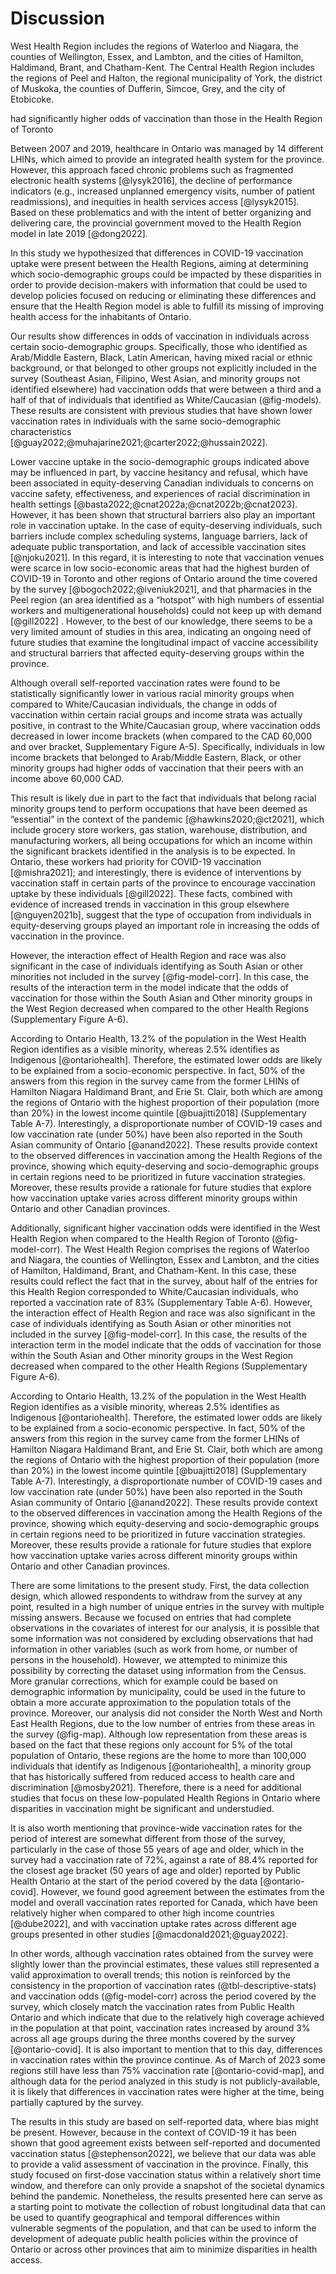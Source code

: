 # Discussion


West Health Region includes the regions of Waterloo and Niagara, the counties of Wellington, Essex, and Lambton, and the cities of Hamilton, Haldimand, Brant, and Chatham-Kent. The Central Health Region includes the regions of Peel and Halton, the regional municipality of York, the district of Muskoka, the counties of Dufferin, Simcoe, Grey, and the city of Etobicoke.

had significantly higher odds of vaccination than those in the Health Region of Toronto

Between 2007 and 2019, healthcare in Ontario was managed by 14 different LHINs, which aimed to provide an integrated health system for the province. However, this approach faced chronic problems such as fragmented electronic health systems [@lysyk2016], the decline of performance indicators (e.g., increased unplanned emergency visits, number of patient readmissions), and inequities in health services access [@lysyk2015]. Based on these problematics and with the intent of better organizing and delivering care, the provincial government moved to the Health Region model in late 2019 [@dong2022]. 

In this study we hypothesized that differences in COVID-19 vaccination uptake were present between the Health Regions, aiming at determining which socio-demographic groups could be impacted by these disparities in order to provide decision-makers with information that could be used to develop policies focused on reducing or eliminating these differences and ensure that the Health Region model is able to fulfill its missing of improving health access for the inhabitants of Ontario.

Our results show differences in odds of vaccination in individuals across certain socio-demographic groups. Specifically, those who identified as Arab/Middle Eastern, Black, Latin American, having mixed racial or ethnic background, or that belonged to other groups not explicitly included in the survey (Southeast Asian, Filipino, West Asian, and minority groups not identified elsewhere) had vaccination odds that were between a third and a half of that of individuals that identified as White/Caucasian (@fig-models). These results are consistent with previous studies that have shown lower vaccination rates in individuals with the same socio-demographic characteristics [@guay2022;@muhajarine2021;@carter2022;@hussain2022]. 

Lower vaccine uptake in the socio-demographic groups indicated above may be influenced in part, by vaccine hesitancy and refusal, which have been associated in equity-deserving Canadian individuals to concerns on vaccine safety, effectiveness, and experiences of racial discrimination in health settings [@basta2022;@cnat2022a;@cnat2022b;@cnat2023]. However, it has been shown that structural barriers also play an important role in vaccination uptake. In the case of equity-deserving individuals, such barriers include complex scheduling systems, language barriers, lack of adequate public transportation, and lack of accessible vaccination sites [@njoku2021]. In this regard, it is interesting to note that vaccination venues were scarce in low socio-economic areas that had the highest burden of COVID-19 in Toronto and other regions of Ontario around the time covered by the survey [@bogoch2022;@iveniuk2021], and that pharmacies in the Peel region (an area identified as a "hotspot" with high numbers of essential workers and multigenerational households) could not keep up with demand [@gill2022] . However, to the best of our knowledge, there seems to be a very limited amount of studies in this area, indicating an ongoing need of future studies that examine the longitudinal impact of vaccine accessibility and structural barriers that affected equity-deserving groups within the province.

Although overall self-reported vaccination rates were found to be statistically significantly lower in various racial minority groups when compared to White/Caucasian individuals, the change in odds of vaccination within certain racial groups and income strata was actually positive, in contrast to the White/Caucasian group, where vaccination odds decreased in lower income brackets (when compared to the CAD 60,000 and over bracket, Supplementary Figure A-5). Specifically, individuals in low income brackets that belonged to Arab/Middle Eastern, Black, or other minority groups had higher odds of vaccination that their peers with an income above 60,000 CAD.

This result is likely due in part to the fact that individuals that belong racial minority groups tend to perform occupations that have been deemed as "essential" in the context of the pandemic [@hawkins2020;@ct2021], which include grocery store workers, gas station, warehouse, distribution, and manufacturing workers, all being occupations for which an income within the significant brackets identified in the analysis is to be expected. In Ontario, these workers had priority for COVID-19 vaccination [@mishra2021]; and interestingly, there is evidence of interventions by vaccination staff in certain parts of the province to encourage vaccination uptake by these individuals [@gill2022]. These facts, combined with evidence of increased trends in vaccination in this group elsewhere [@nguyen2021b], suggest that the type of occupation from individuals in equity-deserving groups played an important role in increasing the odds of vaccination in the province.

However, the interaction effect of Health Region and race was also significant in the case of individuals identifying as South Asian or other minorities not included in the survey [@fig-model-corr]. In this case, the results of the interaction term in the model indicate that the odds of vaccination for those within the South Asian and Other minority groups in the West Region decreased when compared to the other Health Regions (Supplementary Figure A-6).

According to Ontario Health, 13.2% of the population in the West Health Region identifies as a visible minority, whereas 2.5% identifies as Indigenous [@ontariohealth]. Therefore, the estimated lower odds are likely to be explained from a socio-economic perspective. In fact, 50% of the answers from this region in the survey came from the former LHINs of Hamilton Niagara Haldimand Brant, and Erie St. Clair, both which are among the regions of Ontario with the highest proportion of their population (more than 20%) in the lowest income quintile [@buajitti2018] (Supplementary Table A-7). Interestingly, a disproportionate number of COVID-19 cases and low vaccination rate (under 50%) have been also reported in the South Asian community of Ontario [@anand2022]. These results provide context to the observed differences in vaccination among the Health Regions of the province, showing which equity-deserving and socio-demographic groups in certain regions need to be prioritized in future vaccination strategies. Moreover, these results provide a rationale for future studies that explore how vaccination uptake varies across different minority groups within Ontario and other Canadian provinces.

Additionally, significant higher vaccination odds were identified in the West Health Region when compared to the Health Region of Toronto (@fig-model-corr). The West Health Region comprises the regions of Waterloo and Niagara, the counties of Wellington, Essex and Lambton, and the cities of Hamilton, Haldimand, Brant, and Chatham-Kent. In this case, these results could reflect the fact that in the survey, about half of the entries for this Health Region corresponded to White/Caucasian individuals, who reported a vaccination rate of 83\% (Supplementary Table A-6). However, the interaction effect of Health Region and race was also significant in the case of individuals identifying as South Asian or other minorities not included in the survey [@fig-model-corr]. In this case, the results of the interaction term in the model indicate that the odds of vaccination for those within the South Asian and Other minority groups in the West Region decreased when compared to the other Health Regions (Supplementary Figure A-6).

According to Ontario Health, 13.2% of the population in the West Health Region identifies as a visible minority, whereas 2.5% identifies as Indigenous [@ontariohealth]. Therefore, the estimated lower odds are likely to be explained from a socio-economic perspective. In fact, 50% of the answers from this region in the survey came from the former LHINs of Hamilton Niagara Haldimand Brant, and Erie St. Clair, both which are among the regions of Ontario with the highest proportion of their population (more than 20%) in the lowest income quintile [@buajitti2018] (Supplementary Table A-7). Interestingly, a disproportionate number of COVID-19 cases and low vaccination rate (under 50%) have been also reported in the South Asian community of Ontario [@anand2022]. These results provide context to the observed differences in vaccination among the Health Regions of the province, showing which equity-deserving and socio-demographic groups in certain regions need to be prioritized in future vaccination strategies. Moreover, these results provide a rationale for future studies that explore how vaccination uptake varies across different minority groups within Ontario and other Canadian provinces.

There are some limitations to the present study. First, the data collection design, which allowed respondents to withdraw from the survey at any point, resulted in a high number of unique entries in the survey with multiple missing answers. Because we focused on entries that had complete observations in the covariates of interest for our analysis, it is possible that some information was not considered by excluding observations that had information in other variables (such as work from home, or number of persons in the household). However, we attempted to minimize this possibility by correcting the dataset using information from the Census. More granular corrections, which for example could be based on demographic information by municipality, could be used in the future to obtain a more accurate approximation to the population totals of the province. Moreover, our analysis did not consider the North West and North East Health Regions, due to the low number of entries from these areas in the survey (@fig-map). Although low representation from these areas is based on the fact that these regions only account for 5\% of the total population of Ontario, these regions are the home to more than 100,000 individuals that identify as Indigenous [@ontariohealth], a minority group that has historically suffered from reduced access to health care and discrimination [@mosby2021]. Therefore, there is a need for additional studies that focus on these low-populated Health Regions in Ontario where disparities in vaccination might be significant and understudied.

It is also worth mentioning that province-wide vaccination rates for the period of interest are somewhat different from those of the survey, particularly in the case of those 55 years of age and older, which in the survey had a vaccination rate of 72\%, against a rate of 88.4\% reported for the closest age bracket (50 years of age and older) reported by Public Health Ontario at the start of the period covered by the data [@ontario-covid]. However, we found good agreement between the estimates from the model and overall vaccination rates reported for Canada, which have been relatively higher when compared to other high income countries [@dube2022], and with vaccination uptake rates across different age groups presented in other studies [@macdonald2021;@guay2022]. 

In other words, although vaccination rates obtained from the survey were slightly lower than the provincial estimates, these values still represented a valid approximation to overall trends; this notion is reinforced by the consistency in the proportion of vaccination rates (@tbl-descriptive-stats) and vaccination odds (@fig-model-corr) across the period covered by the survey, which closely match the vaccination rates from Public Health Ontario and which indicate that due to the relatively high coverage achieved in the population at that point, vaccination rates increased by around 3% across all age groups during the three months covered by the survey [@ontario-covid]. It is also important to mention that to this day, differences in vaccination rates within the province continue. As of March of 2023 some regions still have less than 75\% vaccination rate [@ontario-covid-map], and although data for the period analyzed in this study is not publicly-available, it is likely that differences in vaccination rates were higher at the time, being partially captured by the survey.

The results in this study are based on self-reported data, where bias might be present. However, because in the context of COVID-19 it has been shown that good agreement exists between self-reported and documented vaccination status [@stephenson2022], we believe that our data was able to provide a valid assessment of vaccination in the province. Finally, this study focused on first-dose vaccination status  within a relatively short time window, and therefore can only provide a snapshot of the societal dynamics behind the pandemic. Nonetheless, the results presented here can serve as a starting point to motivate the collection of robust longitudinal data that can be used to quantify geographical and temporal differences within vulnerable segments of the population, and that can be used to inform the development of adequate public health policies within the province of Ontario or across other provinces that aim to minimize disparities in health access.
